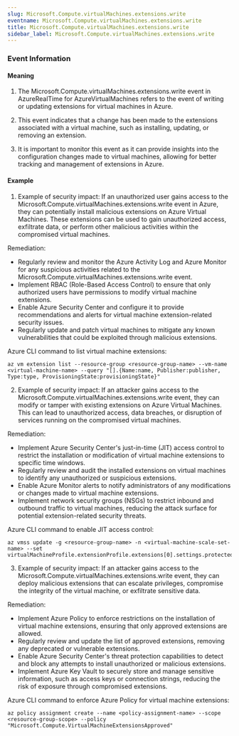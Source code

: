 ```yaml
--- 
slug: Microsoft.Compute.virtualMachines.extensions.write
eventname: Microsoft.Compute.virtualMachines.extensions.write
title: Microsoft.Compute.virtualMachines.extensions.write
sidebar_label: Microsoft.Compute.virtualMachines.extensions.write
---
```

                       
### Event Information

#### Meaning

1. The Microsoft.Compute.virtualMachines.extensions.write event in AzureRealTime for AzureVirtualMachines refers to the event of writing or updating extensions for virtual machines in Azure.

2. This event indicates that a change has been made to the extensions associated with a virtual machine, such as installing, updating, or removing an extension.

3. It is important to monitor this event as it can provide insights into the configuration changes made to virtual machines, allowing for better tracking and management of extensions in Azure.

#### Example

1. Example of security impact: If an unauthorized user gains access to the Microsoft.Compute.virtualMachines.extensions.write event in Azure, they can potentially install malicious extensions on Azure Virtual Machines. These extensions can be used to gain unauthorized access, exfiltrate data, or perform other malicious activities within the compromised virtual machines.

Remediation:
- Regularly review and monitor the Azure Activity Log and Azure Monitor for any suspicious activities related to the Microsoft.Compute.virtualMachines.extensions.write event.
- Implement RBAC (Role-Based Access Control) to ensure that only authorized users have permissions to modify virtual machine extensions.
- Enable Azure Security Center and configure it to provide recommendations and alerts for virtual machine extension-related security issues.
- Regularly update and patch virtual machines to mitigate any known vulnerabilities that could be exploited through malicious extensions.

Azure CLI command to list virtual machine extensions:
```
az vm extension list --resource-group <resource-group-name> --vm-name <virtual-machine-name> --query "[].{Name:name, Publisher:publisher, Type:type, ProvisioningState:provisioningState}"
```

2. Example of security impact: If an attacker gains access to the Microsoft.Compute.virtualMachines.extensions.write event, they can modify or tamper with existing extensions on Azure Virtual Machines. This can lead to unauthorized access, data breaches, or disruption of services running on the compromised virtual machines.

Remediation:
- Implement Azure Security Center's just-in-time (JIT) access control to restrict the installation or modification of virtual machine extensions to specific time windows.
- Regularly review and audit the installed extensions on virtual machines to identify any unauthorized or suspicious extensions.
- Enable Azure Monitor alerts to notify administrators of any modifications or changes made to virtual machine extensions.
- Implement network security groups (NSGs) to restrict inbound and outbound traffic to virtual machines, reducing the attack surface for potential extension-related security threats.

Azure CLI command to enable JIT access control:
```
az vmss update -g <resource-group-name> -n <virtual-machine-scale-set-name> --set virtualMachineProfile.extensionProfile.extensions[0].settings.protectedSettings.JitEnabled=true
```

3. Example of security impact: If an attacker gains access to the Microsoft.Compute.virtualMachines.extensions.write event, they can deploy malicious extensions that can escalate privileges, compromise the integrity of the virtual machine, or exfiltrate sensitive data.

Remediation:
- Implement Azure Policy to enforce restrictions on the installation of virtual machine extensions, ensuring that only approved extensions are allowed.
- Regularly review and update the list of approved extensions, removing any deprecated or vulnerable extensions.
- Enable Azure Security Center's threat protection capabilities to detect and block any attempts to install unauthorized or malicious extensions.
- Implement Azure Key Vault to securely store and manage sensitive information, such as access keys or connection strings, reducing the risk of exposure through compromised extensions.

Azure CLI command to enforce Azure Policy for virtual machine extensions:
```
az policy assignment create --name <policy-assignment-name> --scope <resource-group-scope> --policy "Microsoft.Compute.VirtualMachineExtensionsApproved"
```


 